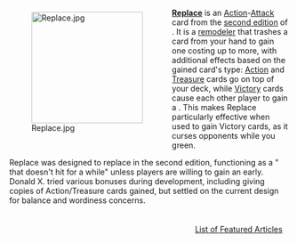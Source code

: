 <div style="float: left; margin: 0.5em 0.9em 0.4em 0;">[[File:Replace.jpg|200px]]</div>

'''[[Replace]]''' is an [[Action]]-[[Attack]] card from the [[second edition]] of {{Set|Intrigue}}. It is a [[Remodel variant|remodeler]] that trashes a card from your hand to gain one costing up to {{Cost|2}} more, with additional effects based on the gained card's type: [[Action]] and [[Treasure]] cards go on top of your deck, while [[Victory]] cards cause each other player to gain a {{Card|Curse}}. This makes Replace particularly effective when used to gain Victory cards, as it curses opponents while you green.

Replace was designed to replace {{Card|Saboteur}} in the second edition, functioning as a "{{Card|Witch}} that doesn't hit for a while" unless players are willing to gain an {{Card|Estate}} early. Donald X. tried various bonuses during development, including giving copies of Action/Treasure cards gained, but settled on the current design for balance and wordiness concerns.

<div style="float: right; margin: 0.5em 0.9em 0.4em 0;">[[List of Featured Articles]]</div>